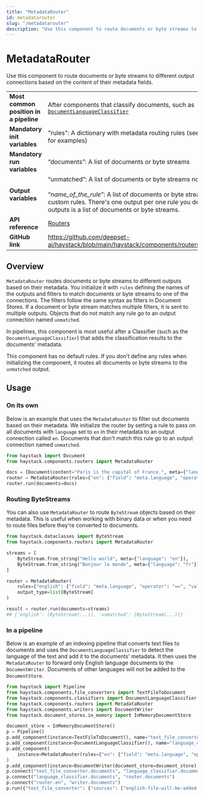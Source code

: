 ```yaml
---
title: "MetadataRouter"
id: metadatarouter
slug: "/metadatarouter"
description: "Use this component to route documents or byte streams to different output connections based on the content of their metadata fields."
---
```


# MetadataRouter

Use this component to route documents or byte streams to different output connections based on the content of their metadata fields.

|  |  |
| --- | --- |
| **Most common position in a pipeline** | After components that classify documents, such as [`DocumentLanguageClassifier`](../classifiers/documentlanguageclassifier.mdx) |
| **Mandatory init variables** | "rules": A dictionary with metadata routing rules (see our API Reference for examples) |
| **Mandatory run variables** | “documents”: A list of documents or byte streams |
| **Output variables** | “unmatched”: A list of documents or byte streams not matching any rule  <br /> <br />“_name_of_the_rule_”: A list of documents or byte streams matching custom rules. There's one output per one rule you define. Each of these outputs is a list of documents or byte streams. |
| **API reference** | [Routers](/reference/routers-api) |
| **GitHub link** | https://github.com/deepset-ai/haystack/blob/main/haystack/components/routers/metadata_router.py |

## Overview

`MetadataRouter` routes documents or byte streams to different outputs based on their metadata. You initialize it with `rules` defining the names of the outputs and filters to match documents or byte streams to one of the connections. The filters follow the same syntax as filters in Document Stores. If a document or byte stream matches multiple filters, it is sent to multiple outputs. Objects that do not match any rule go to an output connection named `unmatched`.

In pipelines, this component is most useful after a Classifier (such as the `DocumentLanguageClassifier`) that adds the classification results to the documents' metadata.

This component has no default rules. If you don't define any rules when initializing the component, it routes all documents or byte streams to the `unmatched` output.

## Usage

### On its own

Below is an example that uses the `MetadataRouter` to filter out documents based on their metadata. We initialize the router by setting a rule to pass on all documents with `language` set to `en` in their metadata to an output connection called `en`. Documents that don't match this rule go to an output connection named `unmatched`.

```python
from haystack import Document
from haystack.components.routers import MetadataRouter

docs = [Document(content="Paris is the capital of France.", meta={"language": "en"}), Document(content="Berlin ist die Haupststadt von Deutschland.", meta={"language": "de"})]
router = MetadataRouter(rules={"en": {"field": "meta.language", "operator": "==", "value": "en"}})
router.run(documents=docs)
```

### Routing ByteStreams

You can also use `MetadataRouter` to route `ByteStream` objects based on their metadata. This is useful when working with binary data or when you need to route files before they're converted to documents.

```python
from haystack.dataclasses import ByteStream
from haystack.components.routers import MetadataRouter

streams = [
    ByteStream.from_string("Hello world", meta={"language": "en"}),
    ByteStream.from_string("Bonjour le monde", meta={"language": "fr"})
]

router = MetadataRouter(
    rules={"english": {"field": "meta.language", "operator": "==", "value": "en"}},
    output_type=list[ByteStream]
)

result = router.run(documents=streams)
## {'english': [ByteStream(...)], 'unmatched': [ByteStream(...)]}
```

### In a pipeline

Below is an example of an indexing pipeline that converts text files to documents and uses the `DocumentLanguageClassifier` to detect the language of the text and add it to the documents' metadata. It then uses the `MetadataRouter` to forward only English language documents to the `DocumentWriter`. Documents of other languages will not be added to the `DocumentStore`.

```python
from haystack import Pipeline
from haystack.components.file_converters import TextFileToDocument
from haystack.components.classifiers import DocumentLanguageClassifier
from haystack.components.routers import MetadataRouter
from haystack.components.writers import DocumentWriter
from haystack.document_stores.in_memory import InMemoryDocumentStore

document_store = InMemoryDocumentStore()
p = Pipeline()
p.add_component(instance=TextFileToDocument(), name="text_file_converter")
p.add_component(instance=DocumentLanguageClassifier(), name="language_classifier")
p.add_component(
    instance=MetadataRouter(rules={"en": {"field": "meta.language", "operator": "==", "value": "en"}}), name="router"
)
p.add_component(instance=DocumentWriter(document_store=document_store), name="writer")
p.connect("text_file_converter.documents", "language_classifier.documents")
p.connect("language_classifier.documents", "router.documents")
p.connect("router.en", "writer.documents")
p.run({"text_file_converter": {"sources": ["english-file-will-be-added.txt", "german-file-will-not-be-added.txt"]}})
```
